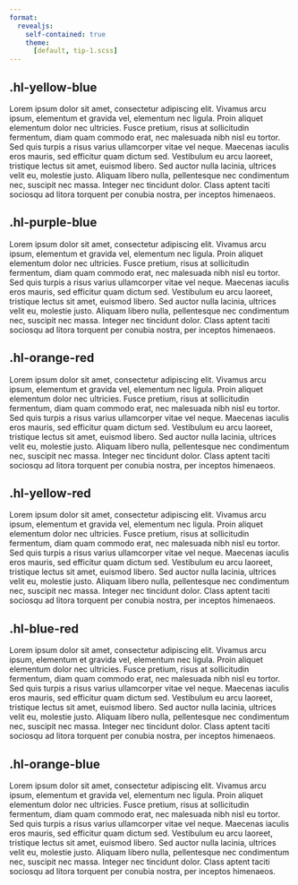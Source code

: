 ```yaml
---
format:
  revealjs:
    self-contained: true
    theme:
      [default, tip-1.scss]
---
```


## .hl-yellow-blue {.hl-yellow-blue}

Lorem ipsum dolor sit amet, consectetur adipiscing elit. [Vivamus arcu ipsum, elementum et gravida vel, elementum nec ligula.]{.hl-yellow-blue} Proin aliquet elementum dolor nec ultricies. Fusce pretium, risus at sollicitudin fermentum, diam quam commodo erat, nec malesuada nibh nisl eu tortor. [Sed quis turpis a risus varius ullamcorper vitae vel neque.]{.hl-yellow-blue} Maecenas iaculis eros mauris, sed efficitur quam dictum sed. Vestibulum eu arcu laoreet, tristique lectus sit amet, euismod libero. [Sed auctor nulla lacinia, ultrices velit eu, molestie justo.]{.hl-yellow-blue} Aliquam libero nulla, pellentesque nec condimentum nec, suscipit nec massa. Integer nec tincidunt dolor. Class aptent taciti sociosqu ad litora torquent per conubia nostra, per inceptos [himenaeos]{.hl-yellow-blue}.

## .hl-purple-blue {.hl-purple-blue}

Lorem ipsum dolor sit amet, consectetur adipiscing elit. [Vivamus arcu ipsum, elementum et gravida vel, elementum nec ligula.]{.hl-purple-blue} Proin aliquet elementum dolor nec ultricies. Fusce pretium, risus at sollicitudin fermentum, diam quam commodo erat, nec malesuada nibh nisl eu tortor. [Sed quis turpis a risus varius ullamcorper vitae vel neque.]{.hl-purple-blue} Maecenas iaculis eros mauris, sed efficitur quam dictum sed. Vestibulum eu arcu laoreet, tristique lectus sit amet, euismod libero. [Sed auctor nulla lacinia, ultrices velit eu, molestie justo.]{.hl-purple-blue} Aliquam libero nulla, pellentesque nec condimentum nec, suscipit nec massa. Integer nec tincidunt dolor. Class aptent taciti sociosqu ad litora torquent per conubia nostra, per inceptos [himenaeos]{.hl-purple-blue}.

## .hl-orange-red {.hl-orange-red}

Lorem ipsum dolor sit amet, consectetur adipiscing elit. [Vivamus arcu ipsum, elementum et gravida vel, elementum nec ligula.]{.hl-orange-red} Proin aliquet elementum dolor nec ultricies. Fusce pretium, risus at sollicitudin fermentum, diam quam commodo erat, nec malesuada nibh nisl eu tortor. [Sed quis turpis a risus varius ullamcorper vitae vel neque.]{.hl-orange-red} Maecenas iaculis eros mauris, sed efficitur quam dictum sed. Vestibulum eu arcu laoreet, tristique lectus sit amet, euismod libero. [Sed auctor nulla lacinia, ultrices velit eu, molestie justo.]{.hl-orange-red} Aliquam libero nulla, pellentesque nec condimentum nec, suscipit nec massa. Integer nec tincidunt dolor. Class aptent taciti sociosqu ad litora torquent per conubia nostra, per inceptos [himenaeos]{.hl-orange-red}.

## .hl-yellow-red {.hl-yellow-red}

Lorem ipsum dolor sit amet, consectetur adipiscing elit. [Vivamus arcu ipsum, elementum et gravida vel, elementum nec ligula.]{.hl-yellow-red} Proin aliquet elementum dolor nec ultricies. Fusce pretium, risus at sollicitudin fermentum, diam quam commodo erat, nec malesuada nibh nisl eu tortor. [Sed quis turpis a risus varius ullamcorper vitae vel neque.]{.hl-yellow-red} Maecenas iaculis eros mauris, sed efficitur quam dictum sed. Vestibulum eu arcu laoreet, tristique lectus sit amet, euismod libero. [Sed auctor nulla lacinia, ultrices velit eu, molestie justo.]{.hl-yellow-red} Aliquam libero nulla, pellentesque nec condimentum nec, suscipit nec massa. Integer nec tincidunt dolor. Class aptent taciti sociosqu ad litora torquent per conubia nostra, per inceptos [himenaeos]{.hl-yellow-red}.

## .hl-blue-red {.hl-blue-red}

Lorem ipsum dolor sit amet, consectetur adipiscing elit. [Vivamus arcu ipsum, elementum et gravida vel, elementum nec ligula.]{.hl-blue-red} Proin aliquet elementum dolor nec ultricies. Fusce pretium, risus at sollicitudin fermentum, diam quam commodo erat, nec malesuada nibh nisl eu tortor. [Sed quis turpis a risus varius ullamcorper vitae vel neque.]{.hl-blue-red} Maecenas iaculis eros mauris, sed efficitur quam dictum sed. Vestibulum eu arcu laoreet, tristique lectus sit amet, euismod libero. [Sed auctor nulla lacinia, ultrices velit eu, molestie justo.]{.hl-blue-red} Aliquam libero nulla, pellentesque nec condimentum nec, suscipit nec massa. Integer nec tincidunt dolor. Class aptent taciti sociosqu ad litora torquent per conubia nostra, per inceptos [himenaeos]{.hl-blue-red}.

## .hl-orange-blue {.hl-orange-blue}

Lorem ipsum dolor sit amet, consectetur adipiscing elit. [Vivamus arcu ipsum, elementum et gravida vel, elementum nec ligula.]{.hl-orange-blue} Proin aliquet elementum dolor nec ultricies. Fusce pretium, risus at sollicitudin fermentum, diam quam commodo erat, nec malesuada nibh nisl eu tortor. [Sed quis turpis a risus varius ullamcorper vitae vel neque.]{.hl-orange-blue} Maecenas iaculis eros mauris, sed efficitur quam dictum sed. Vestibulum eu arcu laoreet, tristique lectus sit amet, euismod libero. [Sed auctor nulla lacinia, ultrices velit eu, molestie justo.]{.hl-orange-blue} Aliquam libero nulla, pellentesque nec condimentum nec, suscipit nec massa. Integer nec tincidunt dolor. Class aptent taciti sociosqu ad litora torquent per conubia nostra, per inceptos [himenaeos]{.hl-orange-blue}.
